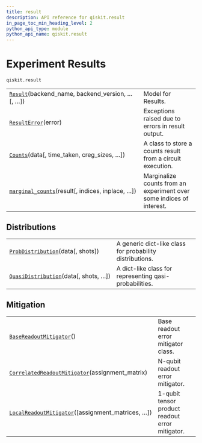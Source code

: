 ```yaml
---
title: result
description: API reference for qiskit.result
in_page_toc_min_heading_level: 2
python_api_type: module
python_api_name: qiskit.result
---
```


<span id="module-qiskit.result" />

<span id="qiskit-result" />

# Experiment Results

`qiskit.result`

|                                                                                                                    |                                                                      |
| ------------------------------------------------------------------------------------------------------------------ | -------------------------------------------------------------------- |
| [`Result`](qiskit.result.Result "qiskit.result.Result")(backend\_name, backend\_version, …\[, …])                  | Model for Results.                                                   |
| [`ResultError`](qiskit.result.ResultError "qiskit.result.ResultError")(error)                                      | Exceptions raised due to errors in result output.                    |
| [`Counts`](qiskit.result.Counts "qiskit.result.Counts")(data\[, time\_taken, creg\_sizes, …])                      | A class to store a counts result from a circuit execution.           |
| [`marginal_counts`](qiskit.result.marginal_counts "qiskit.result.marginal_counts")(result\[, indices, inplace, …]) | Marginalize counts from an experiment over some indices of interest. |

## Distributions

|                                                                                                             |                                                          |
| ----------------------------------------------------------------------------------------------------------- | -------------------------------------------------------- |
| [`ProbDistribution`](qiskit.result.ProbDistribution "qiskit.result.ProbDistribution")(data\[, shots])       | A generic dict-like class for probability distributions. |
| [`QuasiDistribution`](qiskit.result.QuasiDistribution "qiskit.result.QuasiDistribution")(data\[, shots, …]) | A dict-like class for representing qasi-probabilities.   |

## Mitigation

|                                                                                                                                         |                                                 |
| --------------------------------------------------------------------------------------------------------------------------------------- | ----------------------------------------------- |
| [`BaseReadoutMitigator`](qiskit.result.BaseReadoutMitigator "qiskit.result.BaseReadoutMitigator")()                                     | Base readout error mitigator class.             |
| [`CorrelatedReadoutMitigator`](qiskit.result.CorrelatedReadoutMitigator "qiskit.result.CorrelatedReadoutMitigator")(assignment\_matrix) | N-qubit readout error mitigator.                |
| [`LocalReadoutMitigator`](qiskit.result.LocalReadoutMitigator "qiskit.result.LocalReadoutMitigator")(\[assignment\_matrices, …])        | 1-qubit tensor product readout error mitigator. |

